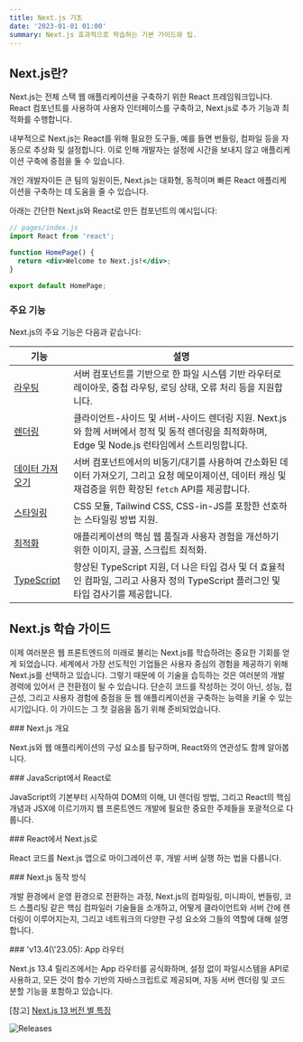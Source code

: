 ```yaml
---
title: Next.js 기초
date: '2023-01-01 01:00'
summary: Next.js 효과적으로 학습하는 기본 가이드와 팁.
---
```


## Next.js란?

Next.js는 전체 스택 웹 애플리케이션을 구축하기 위한 React 프레임워크입니다. React 컴포넌트를 사용하여 사용자 인터페이스를 구축하고, Next.js로 추가 기능과 최적화를 수행합니다.

내부적으로 Next.js는 React를 위해 필요한 도구들, 예를 들면 번들링, 컴파일 등을 자동으로 추상화 및 설정합니다. 이로 인해 개발자는 설정에 시간을 보내지 않고 애플리케이션 구축에 중점을 둘 수 있습니다.

개인 개발자이든 큰 팀의 일원이든, Next.js는 대화형, 동적이며 빠른 React 애플리케이션을 구축하는 데 도움을 줄 수 있습니다.


아래는 간단한 Next.js와 React로 만든 컴포넌트의 예시입니다:

```jsx showLineNumbers
// pages/index.js
import React from 'react';

function HomePage() {
  return <div>Welcome to Next.js!</div>;
}

export default HomePage;
```

### 주요 기능

Next.js의 주요 기능은 다음과 같습니다:

| 기능 | 설명 |
| --- | --- |
| [라우팅](/docs/nextjs/routing) | 서버 컴포넌트를 기반으로 한 파일 시스템 기반 라우터로 레이아웃, 중첩 라우팅, 로딩 상태, 오류 처리 등을 지원합니다. |
| [렌더링](/docs/nextjs/rendering) | 클라이언트-사이드 및 서버-사이드 렌더링 지원. Next.js와 함께 서버에서 정적 및 동적 렌더링을 최적화하며, Edge 및 Node.js 런타임에서 스트리밍합니다. |
| [데이터 가져오기](/docs/nextjs/data-fetching) | 서버 컴포넌트에서의 비동기/대기를 사용하여 간소화된 데이터 가져오기, 그리고 요청 메모이제이션, 데이터 캐싱 및 재검증을 위한 확장된 `fetch` API를 제공합니다. |
| [스타일링](/docs/nextjs/styling) | CSS 모듈, Tailwind CSS, CSS-in-JS를 포함한 선호하는 스타일링 방법 지원. |
| [최적화](/docs/nextjs/optimizing) | 애플리케이션의 핵심 웹 품질과 사용자 경험을 개선하기 위한 이미지, 글꼴, 스크립트 최적화. |
| [TypeScript](/docs/nextjs/configuring/typescript) | 향상된 TypeScript 지원, 더 나은 타입 검사 및 더 효율적인 컴파일, 그리고 사용자 정의 TypeScript 플러그인 및 타입 검사기를 제공합니다. |



## Next.js 학습 가이드

이제 여러분은 웹 프론트엔드의 미래로 불리는 Next.js를 학습하려는 중요한 기회를 얻게 되었습니다. 세계에서 가장 선도적인 기업들은 사용자 중심의 경험을 제공하기 위해 Next.js를 선택하고 있습니다. 그렇기 때문에 이 기술을 습득하는 것은 여러분의 개발 경력에 있어서 큰 전환점이 될 수 있습니다. 단순히 코드를 작성하는 것이 아닌, 성능, 접근성, 그리고 사용자 경험에 중점을 둔 웹 애플리케이션을 구축하는 능력을 키울 수 있는 시기입니다. 이 가이드는 그 첫 걸음을 돕기 위해 준비되었습니다. 

<div className="grid grid-cols-1 sm:grid-cols-2 gap-4">

<Card href="/docs/getting-started/nextjs-foundation/about-nextjs">
### Next.js 개요

Next.js와 웹 애플리케이션의 구성 요소를 탐구하며, React와의 연관성도 함께 알아봅니다.
</Card>

<Card href="/docs/getting-started/nextjs-foundation/from-javascript-to-react">
### JavaScript에서 React로

JavaScript의 기본부터 시작하여 DOM의 이해, UI 렌더링 방법, 그리고 React의 핵심 개념과 JSX에 이르기까지 웹 프론트엔드 개발에 필요한 중요한 주제들을 포괄적으로 다룹니다. 
</Card>

<Card href="/docs/getting-started/nextjs-foundation/from-react-to-nextjs">
### React에서 Next.js로

React 코드를 Next.js 앱으로 마이그레이션 후, 개발 서버 실행 하는 법을 다룹니다.
</Card>

<Card href="/docs/getting-started/nextjs-foundation/how-nextjs-works">
### Next.js 동작 방식

개발 환경에서 운영 환경으로 전환하는 과정, Next.js의 컴파일링, 미니파이, 번들링, 코드 스플리팅 같은 핵심 컴파일러 기술들을 소개하고, 어떻게 클라이언트와 서버 간에 렌더링이 이루어지는지, 그리고 네트워크의 다양한 구성 요소와 그들의 역할에 대해 설명합니다.
</Card>

</div>

<div className="grid grid-cols-1 sm:grid-cols-1 gap-4 mt-4">
<Card href="/docs/getting-started/nextjs-foundation/app-router">
### 'v13.4(\'23.05): App 라우터

Next.js 13.4 릴리즈에서는 App 라우터를 공식화하며, 설정 없이 파일시스템을 API로 사용하고, 모든 것이 함수 기반의 자바스크립트로 제공되며, 자동 서버 렌더링 및 코드 분할 기능을 포함하고 있습니다.
</Card>

</div>



[참고] [Next.js 13 버전 별 특징](https://nextjs.org/blog)

![Releases](/static/images/doc/nextjs-foundation-1.png)
